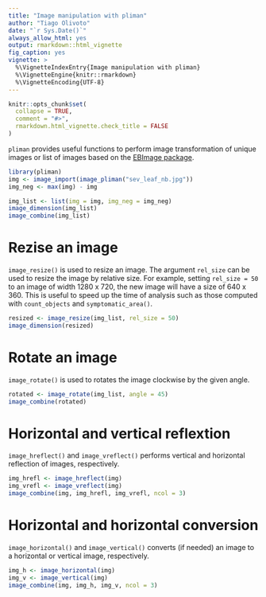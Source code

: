 ```yaml
---
title: "Image manipulation with pliman"
author: "Tiago Olivoto"
date: "`r Sys.Date()`"
always_allow_html: yes
output: rmarkdown::html_vignette
fig_caption: yes
vignette: >
  %\VignetteIndexEntry{Image manipulation with pliman}
  %\VignetteEngine{knitr::rmarkdown}
  %\VignetteEncoding{UTF-8}
---
```


```r
knitr::opts_chunk$set(
  collapse = TRUE,
  comment = "#>",
  rmarkdown.html_vignette.check_title = FALSE
)
```

`pliman` provides useful functions to perform image transformation of unique images or list of images based on the [EBImage package](https://www.bioconductor.org/packages/release/bioc/vignettes/EBImage/inst/doc/EBImage-introduction.html).

```r
library(pliman)
img <- image_import(image_pliman("sev_leaf_nb.jpg"))
img_neg <- max(img) - img

img_list <- list(img = img, img_neg = img_neg)
image_dimension(img_list)
image_combine(img_list)

```

# Rezise an image
`image_resize()` is used to resize an image. The argument `rel_size` can be used to resize the image by relative size. For example, setting `rel_size = 50` to an image of width 1280 x 720, the new image will have a size of 640 x 360. This is useful to speed up the time of analysis such as those computed with `count_objects` and `symptomatic_area()`.

```r
resized <- image_resize(img_list, rel_size = 50)
image_dimension(resized)
```

# Rotate an image
`image_rotate()` is used to rotates the image clockwise by the given angle.

```r
rotated <- image_rotate(img_list, angle = 45)
image_combine(rotated)
```

# Horizontal and vertical reflextion
`image_hreflect()` and `image_vreflect()` performs vertical and horizontal reflection of images, respectively.

```r
img_hrefl <- image_hreflect(img)
img_vrefl <- image_vreflect(img)
image_combine(img, img_hrefl, img_vrefl, ncol = 3)
```



# Horizontal and horizontal conversion
`image_horizontal()` and `image_vertical()` converts (if needed) an image to a horizontal or vertical image, respectively.

```r
img_h <- image_horizontal(img)
img_v <- image_vertical(img)
image_combine(img, img_h, img_v, ncol = 3)

```


